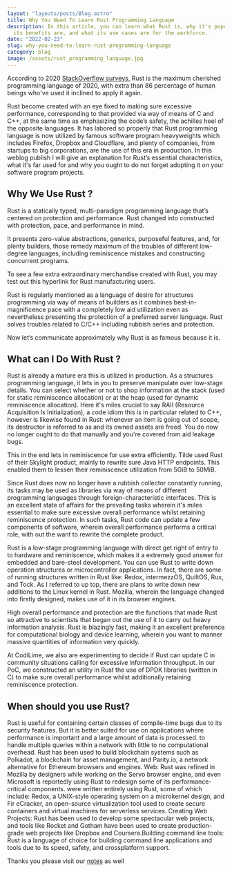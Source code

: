 ```yaml
---
layout: "layouts/posts/Blog.astro"
title: Why You Need To Learn Rust Programming Language
description: In this article, you can learn what Rust is, why it's popular, what
  its benefits are, and what its use cases are for the workforce.
date: "2022-02-23"
slug: why-you-need-to-learn-rust-programming-language
category: blog
image: /assets/rust_programming_language.jpg
---
```



According to 2020 [StackOverflow surveys,](https://insights.stackoverflow.com/survey/2020#era-maximum-cherished-dreaded-and-wanted-languages-cherished) Rust is the maximum cherished programming language of 2020, with extra than 86 percentage of human beings who've used it inclined to apply it again.

Rust become created with an eye fixed to making sure excessive performance, corresponding to that provided via way of means of C and C++, at the same time as emphasizing the code’s safety, the achilles heel of the opposite languages. It has labored so properly that Rust programming language is now utilized by famous software program heavyweights which includes Firefox, Dropbox and Cloudflare, and plenty of companies, from startups to big corporations, are the use of this era in production. In this weblog publish I will give an explanation for Rust’s essential characteristics, what it's far used for and why you ought to do not forget adopting it on your software program projects.

## Why We Use Rust ?

Rust is a statically typed, multi-paradigm programming language that’s centered on protection and performance. Rust changed into constructed with protection, pace, and performance in mind.

It presents zero-value abstractions, generics, purposeful features, and, for plenty builders, those remedy maximum of the troubles of different low-degree languages, including reminiscence mistakes and constructing concurrent programs.

To see a few extra extraordinary merchandise created with Rust, you may test out this hyperlink for Rust manufacturing users.

Rust is regularly mentioned as a language of desire for structures programming via way of means of builders as it combines best-in-magnificence pace with a completely low aid utilization even as nevertheless presenting the protection of a preferred server language. Rust solves troubles related to C/C++ including rubbish series and protection.

Now let’s communicate approximately why Rust is as famous because it is.

## What can I Do With Rust ?

Rust is already a mature era this is utilized in production. As a structures programming language, it lets in you to preserve manipulate over low-stage details. You can select whether or not to shop information at the stack (used for static reminiscence allocation) or at the heap (used for dynamic reminiscence allocation). Here it's miles crucial to say RAII (Resource Acquisition Is Initialization), a code idiom this is in particular related to C++, however is likewise found in Rust: whenever an item is going out of scope, its destructor is referred to as and its owned assets are freed. You do now no longer ought to do that manually and you're covered from aid leakage bugs.

This in the end lets in reminiscence for use extra efficiently. Tilde used Rust of their Skylight product, mainly to rewrite sure Java HTTP endpoints. This enabled them to lessen their reminiscence utilization from 5GiB to 50MiB.

<Ad/>

Since Rust does now no longer have a rubbish collector constantly running, its tasks may be used as libraries via way of means of different programming languages through foreign-characteristic interfaces. This is an excellent state of affairs for the prevailing tasks wherein it's miles essential to make sure excessive overall performance whilst retaining reminiscence protection. In such tasks, Rust code can update a few components of software, wherein overall performance performs a critical role, with out the want to rewrite the complete product.

Rust is a low-stage programming language with direct get right of entry to to hardware and reminiscence, which makes it a extremely good answer for embedded and bare-steel development. You can use Rust to write down operation structures or microcontroller applications. In fact, there are some of running structures written in Rust like: Redox, intermezzOS, QuiltOS, Rux, and Tock. As I referred to up top, there are plans to write down new additions to the Linux kernel in Rust. Mozilla, wherein the language changed into firstly designed, makes use of it in its browser engines.

High overall performance and protection are the functions that made Rust so attractive to scientists that began out the use of it to carry out heavy information analysis. Rust is blazingly fast, making it an excellent preference for computational biology and device learning, wherein you want to manner massive quantities of information very quickly.

At CodiLime, we also are experimenting to decide if Rust can update C in community situations calling for excessive information throughput. In our PoC, we constructed an utility in Rust the use of DPDK libraries (written in C) to make sure overall performance whilst additionally retaining reminiscence protection.

## When should you use Rust?

Rust is useful for containing certain classes of compile-time bugs due to its security features. But it is better suited for use on applications where performance is important and a large amount of data is processed. to handle multiple queries within a network with little to no computational overhead. Rust has been used to build blockchain systems such as Polkadot, a blockchain for asset management, and Parity.io, a network alternative for Ethereum browsers and engines. Web: Rust was refined in Mozilla by designers while working on the Servo browser engine, and even Microsoft is reportedly using Rust to redesign some of its performance-critical components. were written entirely using Rust, some of which include: Redox, a UNIX-style operating system on a microkernel design, and Fir eCracker, an open-source virtualization tool used to create secure containers and virtual machines for serverless services. Creating Web Projects: Rust has been used to develop some spectacular web projects, and tools like Rocket and Gotham have been used to create production-grade web projects like Dropbox and Coursera.Building command line tools: Rust is a language of choice for building command line applications and tools due to its speed, safety, and crossplatform support.

Thanks you please visit our [notes](https://codenanshu.in/notes) as well
